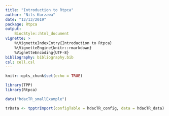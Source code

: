 ```yaml
---
title: "Introduction to Rtpca"
author: "Nils Kurzawa"
date: "12/13/2019"
package: Rtpca
output:
    BiocStyle::html_document
vignette: >
    %\VignetteIndexEntry{Introduction to Rtpca}
    %\VignetteEngine{knitr::rmarkdown}
    %VignetteEncoding{UTF-8}
bibliography: bibliography.bib
csl: cell.csl
---
```


```r
knitr::opts_chunk$set(echo = TRUE)
```

```r
library(TPP)
library(Rtpca)
```

```r
data("hdacTR_smallExample")
```

```r
trData <- tpptrImport(configTable = hdacTR_config, data = hdacTR_data)
```


